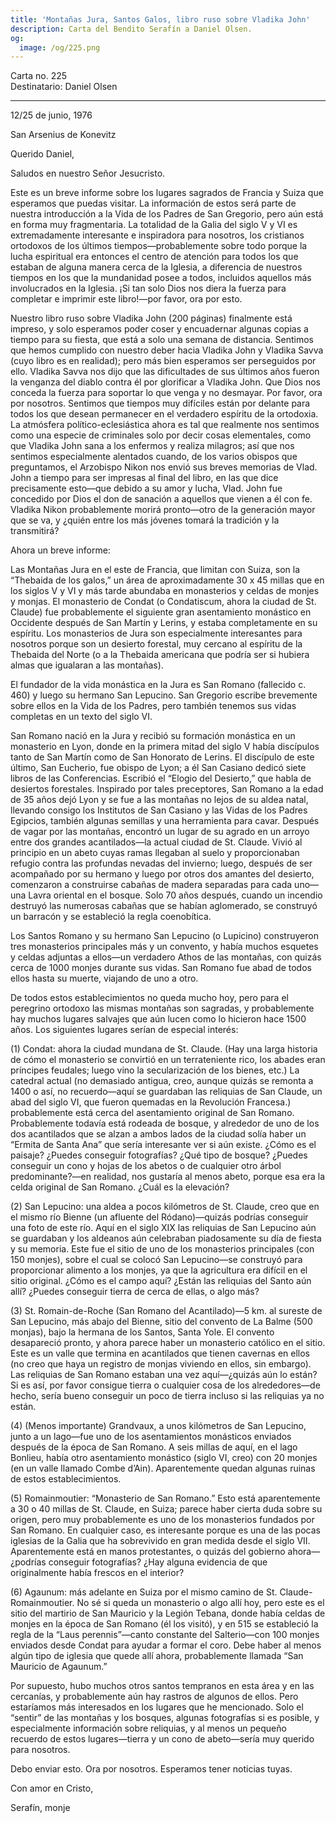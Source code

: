 ```yaml
---
title: 'Montañas Jura, Santos Galos, libro ruso sobre Vladika John'
description: Carta del Bendito Serafín a Daniel Olsen.
og:
  image: /og/225.png
---
```


<div style={{textAlign:'right', fontFamily:'monospace'}}>Carta no. 225</div>
<div style={{textAlign:'left', fontFamily:'monospace'}}>Destinatario: Daniel Olsen</div>

---

12/25 de junio, 1976

San Arsenius de Konevitz

Querido Daniel,

Saludos en nuestro Señor Jesucristo.

Este es un breve informe sobre los lugares sagrados de Francia y Suiza que esperamos que puedas visitar. La información de estos será parte de nuestra introducción a la Vida de los Padres de San Gregorio, pero aún está en forma muy fragmentaria. La totalidad de la Galia del siglo V y VI es extremadamente interesante e inspiradora para nosotros, los cristianos ortodoxos de los últimos tiempos—probablemente sobre todo porque la lucha espiritual era entonces el centro de atención para todos los que estaban de alguna manera cerca de la Iglesia, a diferencia de nuestros tiempos en los que la mundanidad posee a todos, incluidos aquellos más involucrados en la Iglesia. ¡Si tan solo Dios nos diera la fuerza para completar e imprimir este libro!—por favor, ora por esto.

Nuestro libro ruso sobre Vladika John (200 páginas) finalmente está impreso, y solo esperamos poder coser y encuadernar algunas copias a tiempo para su fiesta, que está a solo una semana de distancia. Sentimos que hemos cumplido con nuestro deber hacia Vladika John y Vladika Savva (cuyo libro es en realidad); pero más bien esperamos ser perseguidos por ello. Vladika Savva nos dijo que las dificultades de sus últimos años fueron la venganza del diablo contra él por glorificar a Vladika John. Que Dios nos conceda la fuerza para soportar lo que venga y no desmayar. Por favor, ora por nosotros. Sentimos que tiempos muy difíciles están por delante para todos los que desean permanecer en el verdadero espíritu de la ortodoxia. La atmósfera político-eclesiástica ahora es tal que realmente nos sentimos como una especie de criminales solo por decir cosas elementales, como que Vladika John sana a los enfermos y realiza milagros; así que nos sentimos especialmente alentados cuando, de los varios obispos que preguntamos, el Arzobispo Nikon nos envió sus breves memorias de Vlad. John a tiempo para ser impresas al final del libro, en las que dice precisamente esto—que debido a su amor y lucha, Vlad. John fue concedido por Dios el don de sanación a aquellos que vienen a él con fe. Vladika Nikon probablemente morirá pronto—otro de la generación mayor que se va, y ¿quién entre los más jóvenes tomará la tradición y la transmitirá?

Ahora un breve informe:

Las Montañas Jura en el este de Francia, que limitan con Suiza, son la “Thebaida de los galos,” un área de aproximadamente 30 x 45 millas que en los siglos V y VI y más tarde abundaba en monasterios y celdas de monjes y monjas. El monasterio de Condat (o Condatiscum, ahora la ciudad de St. Claude) fue probablemente el siguiente gran asentamiento monástico en Occidente después de San Martín y Lerins, y estaba completamente en su espíritu. Los monasterios de Jura son especialmente interesantes para nosotros porque son un desierto forestal, muy cercano al espíritu de la Thebaida del Norte (o a la Thebaida americana que podría ser si hubiera almas que igualaran a las montañas).

El fundador de la vida monástica en la Jura es San Romano (fallecido c. 460) y luego su hermano San Lepucino. San Gregorio escribe brevemente sobre ellos en la Vida de los Padres, pero también tenemos sus vidas completas en un texto del siglo VI.

San Romano nació en la Jura y recibió su formación monástica en un monasterio en Lyon, donde en la primera mitad del siglo V había discípulos tanto de San Martín como de San Honorato de Lerins. El discípulo de este último, San Eucherio, fue obispo de Lyon; a él San Casiano dedicó siete libros de las Conferencias. Escribió el “Elogio del Desierto,” que habla de desiertos forestales. Inspirado por tales preceptores, San Romano a la edad de 35 años dejó Lyon y se fue a las montañas no lejos de su aldea natal, llevando consigo los Institutos de San Casiano y las Vidas de los Padres Egipcios, también algunas semillas y una herramienta para cavar. Después de vagar por las montañas, encontró un lugar de su agrado en un arroyo entre dos grandes acantilados—la actual ciudad de St. Claude. Vivió al principio en un abeto cuyas ramas llegaban al suelo y proporcionaban refugio contra las profundas nevadas del invierno; luego, después de ser acompañado por su hermano y luego por otros dos amantes del desierto, comenzaron a construirse cabañas de madera separadas para cada uno—una Lavra oriental en el bosque. Solo 70 años después, cuando un incendio destruyó las numerosas cabañas que se habían aglomerado, se construyó un barracón y se estableció la regla coenobítica.

Los Santos Romano y su hermano San Lepucino (o Lupicino) construyeron tres monasterios principales más y un convento, y había muchos esquetes y celdas adjuntas a ellos—un verdadero Athos de las montañas, con quizás cerca de 1000 monjes durante sus vidas. San Romano fue abad de todos ellos hasta su muerte, viajando de uno a otro.

De todos estos establecimientos no queda mucho hoy, pero para el peregrino ortodoxo las mismas montañas son sagradas, y probablemente hay muchos lugares salvajes que aún lucen como lo hicieron hace 1500 años. Los siguientes lugares serían de especial interés:

(1) Condat: ahora la ciudad mundana de St. Claude. (Hay una larga historia de cómo el monasterio se convirtió en un terrateniente rico, los abades eran príncipes feudales; luego vino la secularización de los bienes, etc.) La catedral actual (no demasiado antigua, creo, aunque quizás se remonta a 1400 o así, no recuerdo—aquí se guardaban las reliquias de San Claude, un abad del siglo VI, que fueron quemadas en la Revolución Francesa.) probablemente está cerca del asentamiento original de San Romano. Probablemente todavía está rodeada de bosque, y alrededor de uno de los dos acantilados que se alzan a ambos lados de la ciudad solía haber un “Ermita de Santa Ana” que sería interesante ver si aún existe. ¿Cómo es el paisaje? ¿Puedes conseguir fotografías? ¿Qué tipo de bosque? ¿Puedes conseguir un cono y hojas de los abetos o de cualquier otro árbol predominante?—en realidad, nos gustaría al menos abeto, porque esa era la celda original de San Romano. ¿Cuál es la elevación?

(2) San Lepucino: una aldea a pocos kilómetros de St. Claude, creo que en el mismo río Bienne (un afluente del Ródano)—quizás podrías conseguir una foto de este río. Aquí en el siglo XIX las reliquias de San Lepucino aún se guardaban y los aldeanos aún celebraban piadosamente su día de fiesta y su memoria. Este fue el sitio de uno de los monasterios principales (con 150 monjes), sobre el cual se colocó San Lepucino—se construyó para proporcionar alimento a los monjes, ya que la agricultura era difícil en el sitio original. ¿Cómo es el campo aquí? ¿Están las reliquias del Santo aún allí? ¿Puedes conseguir tierra de cerca de ellas, o algo más?

(3) St. Romain-de-Roche (San Romano del Acantilado)—5 km. al sureste de San Lepucino, más abajo del Bienne, sitio del convento de La Balme (500 monjas), bajo la hermana de los Santos, Santa Yole. El convento desapareció pronto, y ahora parece haber un monasterio católico en el sitio. Este es un valle que termina en acantilados que tienen cavernas en ellos (no creo que haya un registro de monjas viviendo en ellos, sin embargo). Las reliquias de San Romano estaban una vez aquí—¿quizás aún lo están? Si es así, por favor consigue tierra o cualquier cosa de los alrededores—de hecho, sería bueno conseguir un poco de tierra incluso si las reliquias ya no están.

(4) (Menos importante) Grandvaux, a unos kilómetros de San Lepucino, junto a un lago—fue uno de los asentamientos monásticos enviados después de la época de San Romano. A seis millas de aquí, en el lago Bonlieu, había otro asentamiento monástico (siglo VI, creo) con 20 monjes (en un valle llamado Combe d’Ain). Aparentemente quedan algunas ruinas de estos establecimientos.

(5) Romainmoutier: “Monasterio de San Romano.” Esto está aparentemente a 30 o 40 millas de St. Claude, en Suiza; parece haber cierta duda sobre su origen, pero muy probablemente es uno de los monasterios fundados por San Romano. En cualquier caso, es interesante porque es una de las pocas iglesias de la Galia que ha sobrevivido en gran medida desde el siglo VII. Aparentemente está en manos protestantes, o quizás del gobierno ahora—¿podrías conseguir fotografías? ¿Hay alguna evidencia de que originalmente había frescos en el interior?

(6) Agaunum: más adelante en Suiza por el mismo camino de St. Claude-Romainmoutier. No sé si queda un monasterio o algo allí hoy, pero este es el sitio del martirio de San Mauricio y la Legión Tebana, donde había celdas de monjes en la época de San Romano (él los visitó), y en 515 se estableció la regla de la “Laus perennis”—canto constante del Salterio—con 100 monjes enviados desde Condat para ayudar a formar el coro. Debe haber al menos algún tipo de iglesia que quede allí ahora, probablemente llamada “San Mauricio de Agaunum.”

Por supuesto, hubo muchos otros santos tempranos en esta área y en las cercanías, y probablemente aún hay rastros de algunos de ellos. Pero estaríamos más interesados en los lugares que he mencionado. Solo el “sentir” de las montañas y los bosques, algunas fotografías si es posible, y especialmente información sobre reliquias, y al menos un pequeño recuerdo de estos lugares—tierra y un cono de abeto—sería muy querido para nosotros.

Debo enviar esto. Ora por nosotros. Esperamos tener noticias tuyas.

Con amor en Cristo,

Serafín, monje